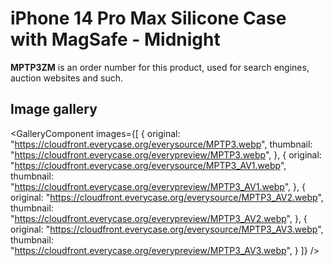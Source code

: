 
# iPhone 14 Pro Max Silicone Case with MagSafe - Midnight

<Callout type='info' emoji='👉🏻'>**MPTP3ZM** is an order number for this product, used for search engines, auction websites and such.</Callout>

## Image gallery

<GalleryComponent
    images={[
      {
        original: "https://cloudfront.everycase.org/everysource/MPTP3.webp",
        thumbnail: "https://cloudfront.everycase.org/everypreview/MPTP3.webp",
      },
      {
        original: "https://cloudfront.everycase.org/everysource/MPTP3_AV1.webp",
        thumbnail: "https://cloudfront.everycase.org/everypreview/MPTP3_AV1.webp",
      },
      {
        original: "https://cloudfront.everycase.org/everysource/MPTP3_AV2.webp",
        thumbnail: "https://cloudfront.everycase.org/everypreview/MPTP3_AV2.webp",
      },
      {
        original: "https://cloudfront.everycase.org/everysource/MPTP3_AV3.webp",
        thumbnail: "https://cloudfront.everycase.org/everypreview/MPTP3_AV3.webp",
      }
    ]}
  />

